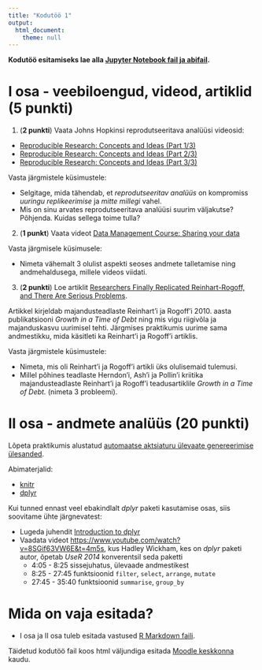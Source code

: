 ```yaml
---
title: "Kodutöö 1"
output: 
  html_document:
    theme: null
---
```


**Kodutöö esitamiseks lae alla [Jupyter Notebook fail ja abifail](../kodutood/kodutoo1.ipynb).**

# I osa - veebiloengud, videod, artiklid (5 punkti)

1.  (**2 punkti**) Vaata Johns Hopkinsi reprodutseeritava analüüsi videosid:

-   [Reproducible Research: Concepts and Ideas (Part 1/3)](https://www.youtube.com/watch?v=4rBX6r5emgQ&index=1&list=PLjTlxb-wKvXOU4WW4p3qc4VKWTI4gLNUf)
-   [Reproducible Research: Concepts and Ideas (Part 2/3)](https://www.youtube.com/watch?v=GXSRP--d3Q4&index=2&list=PLjTlxb-wKvXOU4WW4p3qc4VKWTI4gLNUf)
-   [Reproducible Research: Concepts and Ideas (Part 3/3)](https://www.youtube.com/watch?v=bwQWhZQmDuc&list=PLjTlxb-wKvXOU4WW4p3qc4VKWTI4gLNUf&index=3)

Vasta järgmistele küsimustele:

-   Selgitage, mida tähendab, et *reprodutseeritav analüüs* on kompromiss *uuringu replikeerimise* ja *mitte millegi* vahel.
-   Mis on sinu arvates reprodutseeritava analüüsi suurim väljakutse? Põhjenda. Kuidas sellega toime tulla?

2.  (**1 punkt**) Vaata videot [Data Management Course: Sharing your data](https://www.youtube.com/watch?v=eUC7MweyyFA)

Vasta järgmisele küsimusele:

-   Nimeta vähemalt 3 olulist aspekti seoses andmete talletamise ning andmehaldusega, millele videos viidati.

3.  (**2 punkti**) Loe artiklit [Researchers Finally Replicated Reinhart-Rogoff, and There Are Serious Problems](https://seekingalpha.com/article/1345701-researchers-finally-replicated-reinhart-rogoff-and-there-are-serious-problems).

Artikkel kirjeldab majandusteadlaste Reinhart'i ja Rogoff'i 2010. aasta publikatsiooni *Growth in a Time of Debt* ning mis vigu riigivõla ja majanduskasvu uurimisel tehti. Järgmises praktikumis uurime sama andmestikku, mida käsitleti ka Reinhart'i ja Rogoff'i artiklis.

Vasta järgmistele küsimustele:

-   Nimeta, mis oli Reinhart'i ja Rogoff'i artikli üks olulisemaid tulemusi.
-   Millel põhines teadlaste Herndon'i, Ash'i ja Pollin'i kriitika majandusteadlaste Reinhart'i ja Rogoff'i teadusartiklile *Growth in a Time of Debt.* (nimeta 3 probleemi).

# II osa - andmete analüüs (20 punkti)

Lõpeta praktikumis alustatud [automaatse aktsiaturu ülevaate genereerimise ülesanded](../praktikum1_aktsiad).

Abimaterjalid:

-   [knitr](../praktikum1_knitr)
-   [dplyr](../praktikum1_dplyr)

::: message
Kui tunned ennast veel ebakindlalt *dplyr* paketi kasutamise osas, siis soovitame ühte järgnevatest:

-   Lugeda juhendit [Introduction to dplyr](https://cran.rstudio.com/web/packages/dplyr/vignettes/dplyr.html)
-   Vaadata videot <https://www.youtube.com/watch?v=8SGif63VW6E&t=4m5s>, kus Hadley Wickham, kes on *dplyr* paketi autor, õpetab *UseR 2014* konverentsil seda paketti
    -   4:05 - 8:25 sissejuhatus, ülevaade andmestikest
    -   8:25 - 27:45 funktsioonid `filter`, `select`, `arrange`, `mutate`
    -   27:45 - 35:40 funktsioonid `summarise`, `group_by`
:::

# Mida on vaja esitada?

-   I osa ja II osa tuleb esitada vastused [R Markdown faili](../kodutood/kodutoo1.Rmd).

Täidetud kodutöö fail koos html väljundiga esitada [Moodle keskkonna](https://moodle.ut.ee/course/view.php?id=8013#section-1) kaudu.
